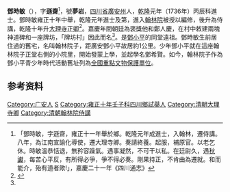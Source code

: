 '''鄧時敏'''（{{bd|？年||1775年||catIdx=D鄧}}），字'''遜齋'''<ref>「鄧時敏，字遜齋，雍正十一年舉於鄉。乾隆元年成進士，入翰林，遷侍講。八年，為江南宣諭化導使，遷大理寺卿。奏請終養。起服，補原官。以老乞休。時敏溫恭恬退，無矜容躁氣。遇事凝然，不可干以私。在廷尉久，遇[[秋讞|秋讞]]，每苦心平反，有所得必爭，爭不得必奏。剛果持正，不肯曲為遷就。和而能介，殆有道者歟!」，嘉慶二十一年《四川通志》</ref>，號'''夢岩'''，[[四川省|四川省]][[广安州_(明朝)|廣安州]]人，[[乾隆|乾隆]]元年（1736年）丙辰科進士。鄧時敏雍正十年中舉，乾隆元年進士及第，進入[[翰林院|翰林院]]被授以編修，後升為侍講，乾隆十年升[[大理寺|大理寺]][[正卿|正卿]]<ref name="d1">{{cite book |editors=[[中共中央文獻研究室|中共中央文獻研究室]]編，[[楊勝群|楊勝群]]主編，劉金田副主編 |title=《[[鄧小平傳|鄧小平傳]]（1904-1974）》上卷 |year=2014 |location=香港 |publisher=中和出版 |isbn=978-988-8284-56-6 |edition=香港第一版 }}</ref>{{rp|23}}。嘉慶年間朝廷為褒獎他和鄭人慶，在村中敕建兩塊神道碑和一座牌坊，「牌坊村」因此而名<ref name="d1"/>{{rp|23-24}}。是[[鄧小平|鄧小平]]的同堂遠祖。鄧時敏生前居住過的舊宅，名叫翰林院子，距廣安鄧小平故居約1公里。少年鄧小平就在這座翰林院子正堂右側的小院里，開始發蒙上學，並起學名鄧希賢。如今，翰林院子作為鄧小平青少年時代活動舊址列為[[全國重點文物保護單位|全國重點文物保護單位]]。

== 参考资料 ==
{{reflist}}

{{乾隆元年丙辰科殿試金榜}}

{{Authority control}}

{{DEFAULTSORT:D鄧}}
[[Category:广安人|Category:广安人]]
[[Category:邓姓|S]]
[[Category:雍正十年壬子科四川鄉試舉人|Category:雍正十年壬子科四川鄉試舉人]]
[[Category:清朝大理寺卿|Category:清朝大理寺卿]]
[[Category:清朝翰林院侍講|Category:清朝翰林院侍講]]


{{清朝官员小作品}}